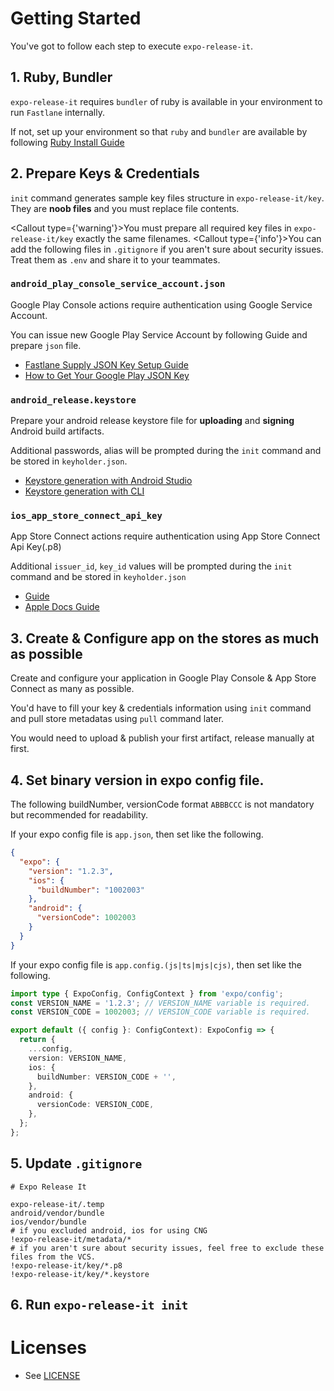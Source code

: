 
# Getting Started

You've got to follow each step to execute `expo-release-it`.

## 1. Ruby, Bundler

`expo-release-it` requires `bundler` of ruby is available in your environment to run `Fastlane` internally.

If not, set up your environment so that `ruby` and `bundler` are available by following [Ruby Install Guide](https://www.ruby-lang.org/en/downloads/)

## 2. Prepare Keys & Credentials

`init` command generates sample key files structure in `expo-release-it/key`. They are **noob files** and you must replace file contents.

<Callout type={'warning'}>You must prepare all required key files in `expo-release-it/key` exactly the same filenames.</Callout>
<Callout type={'info'}>You can add the following files in `.gitignore` if you aren't sure about security issues. Treat them as `.env` and share it to your teammates.</Callout>

### `android_play_console_service_account.json`

Google Play Console actions require authentication using Google Service Account.

You can issue new Google Play Service Account by following Guide
and prepare `json` file.

- [Fastlane Supply JSON Key Setup Guide](https://docs.fastlane.tools/actions/supply/#setup)
- [How to Get Your Google Play JSON Key](https://help.radio.co/en/articles/6232140-how-to-get-your-google-play-json-key)

### `android_release.keystore`

Prepare your android release keystore file for **uploading** and **signing** Android build artifacts.

Additional passwords, alias will be prompted during the `init` command and be stored in `keyholder.json`.

- [Keystore generation with Android Studio](https://developer.android.com/studio/publish/app-signing.html#generate-key)
- [Keystore generation with CLI](https://gist.github.com/henriquemenezes/70feb8fff20a19a65346e48786bedb8f)

### `ios_app_store_connect_api_key`

App Store Connect actions require authentication using App Store Connect Api Key(.p8)

Additional `issuer_id`, `key_id` values will be prompted during the `init` command and be stored in `keyholder.json`

- [Guide](https://www.revenuecat.com/docs/service-credentials/itunesconnect-app-specific-shared-secret/app-store-connect-api-key-configuration)
- [Apple Docs Guide](https://developer.apple.com/documentation/appstoreconnectapi/creating-api-keys-for-app-store-connect-api)

## 3. Create & Configure app on the stores as much as possible

Create and configure your application in Google Play Console & App Store Connect as many as possible.

You'd have to fill your key & credentials information using `init` command and pull store metadatas using `pull` command later.

You would need to upload & publish your first artifact, release manually at first.

## 4. Set binary version in expo config file.

The following buildNumber, versionCode format `ABBBCCC` is not mandatory but recommended for readability.

If your expo config file is `app.json`, then set like the following.

```json
{
  "expo": {
    "version": "1.2.3",
    "ios": {
      "buildNumber": "1002003"
    },
    "android": {
      "versionCode": 1002003
    }
  }
}

```

If your expo config file is `app.config.(js|ts|mjs|cjs)`, then set like the following.

```typescript
import type { ExpoConfig, ConfigContext } from 'expo/config';
const VERSION_NAME = '1.2.3'; // VERSION_NAME variable is required.
const VERSION_CODE = 1002003; // VERSION_CODE variable is required.

export default ({ config }: ConfigContext): ExpoConfig => {
  return {
    ...config,
    version: VERSION_NAME,
    ios: {
      buildNumber: VERSION_CODE + '',
    },
    android: {
      versionCode: VERSION_CODE,
    },
  };
};

```

## 5. Update `.gitignore`

```gitignore
# Expo Release It

expo-release-it/.temp
android/vendor/bundle
ios/vendor/bundle
# if you excluded android, ios for using CNG
!expo-release-it/metadata/*
# if you aren't sure about security issues, feel free to exclude these files from the VCS.
!expo-release-it/key/*.p8
!expo-release-it/key/*.keystore
```

## 6. Run `expo-release-it init`








# Licenses

- See [LICENSE](/LICENSE)

